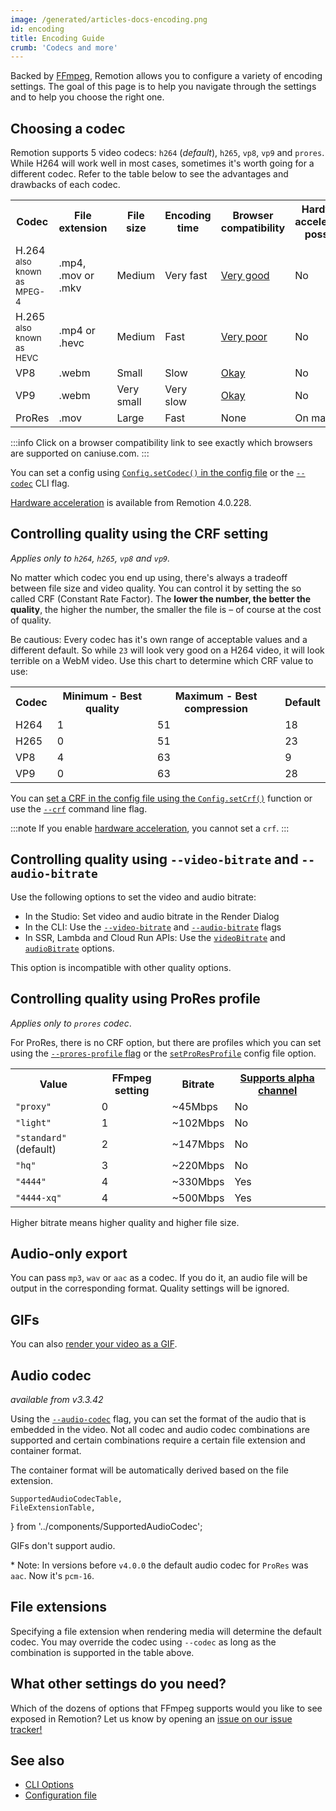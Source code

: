 ```yaml
---
image: /generated/articles-docs-encoding.png
id: encoding
title: Encoding Guide
crumb: 'Codecs and more'
---
```


Backed by [FFmpeg](https://ffmpeg.org/), Remotion allows you to configure a variety of encoding settings. The goal of this page is to help you navigate through the settings and to help you choose the right one.

## Choosing a codec

Remotion supports 5 video codecs: `h264` (_default_), `h265`, `vp8`, `vp9` and `prores`. While H264 will work well in most cases, sometimes it's worth going for a different codec. Refer to the table below to see the advantages and drawbacks of each codec.

<table>
	<tr>
		<th>Codec</th>
		<th>File extension</th>
		<th>File size</th>
		<th>Encoding time</th>
		<th>Browser compatibility</th>
		<th>Hardware acceleration possible</th>
	</tr>
	<tr>
		<td>
			H.264 <sub>also known as MPEG-4</sub>
		</td>
		<td>.mp4, .mov or .mkv</td>
		<td style={{color: 'darkorange'}}>Medium</td>
		<td style={{color: 'green', fontWeight: 'bold'}}>Very fast</td>
		<td>
			<a
				href="https://caniuse.com/mpeg4"
				style={{color: 'green', fontWeight: 'bold'}}
			>
				Very good
			</a>
		</td>
		<td>No</td>
	</tr>
	<tr>
		<td>
			H.265 <sub>also known as HEVC</sub>
		</td>
		<td>.mp4 or .hevc</td>
		<td style={{color: 'darkorange'}}>Medium</td>
		<td style={{color: 'green'}}>Fast</td>
		<td>
			<a
				href="https://caniuse.com/hevc"
				style={{color: 'red', fontWeight: 'bold'}}
			>
				Very poor
			</a>
		</td>
		<td>No</td>
	</tr>
	<tr>
		<td>VP8</td>
		<td>.webm</td>
		<td style={{color: 'green'}}>Small</td>
		<td style={{color: 'red'}}>Slow</td>
		<td>
			<a href="https://caniuse.com/webm" style={{color: 'darkorange'}}>
				Okay
			</a>
		</td>
		<td>No</td>
	</tr>
	<tr>
		<td>VP9</td>
		<td>.webm</td>
		<td style={{color: 'green', fontWeight: 'bold'}}>Very small</td>
		<td style={{color: 'red', fontWeight: 'bold'}}>Very slow</td>
		<td>
			<a href="https://caniuse.com/webm" style={{color: 'darkorange'}}>
				Okay
			</a>
		</td>
		<td>No</td>
	</tr>
	<tr>
		<td>ProRes</td>
		<td>.mov</td>
		<td style={{color: 'red'}}>Large</td>
		<td style={{color: 'green'}}>Fast</td>
		<td style={{color: 'red', fontWeight: 'bold'}}>None</td>
		<td style={{color: 'green', fontWeight: 'bold'}}>On macOS</td>
	</tr>
</table>

:::info
Click on a browser compatibility link to see exactly which browsers are supported on caniuse.com.
:::

You can set a config using [`Config.setCodec()` in the config file](/docs/config#setcodec) or the [`--codec`](/docs/cli) CLI flag.

[Hardware acceleration](/docs/hardware-acceleration) is available from Remotion 4.0.228.

## Controlling quality using the CRF setting

_Applies only to `h264`, `h265`, `vp8` and `vp9`._

No matter which codec you end up using, there's always a tradeoff between file size and video quality. You can control it by setting the so called CRF (Constant Rate Factor). The **lower the number, the better the quality**, the higher the number, the smaller the file is – of course at the cost of quality.

Be cautious: Every codec has it's own range of acceptable values and a different default. So while `23` will look very good on a H264 video, it will look terrible on a WebM video. Use this chart to determine which CRF value to use:

<table>
	<tr>
		<th>Codec</th>
		<th>Minimum - Best quality</th>
		<th>Maximum - Best compression</th>
		<th>Default</th>
	</tr>
	<tr>
		<td>H264</td>
		<td>1</td>
		<td>51</td>
		<td>18</td>
	</tr>
	<tr>
		<td>H265</td>
		<td>0</td>
		<td>51</td>
		<td>23</td>
	</tr>
	<tr>
		<td>VP8</td>
		<td>4</td>
		<td>63</td>
		<td>9</td>
	</tr>
	<tr>
		<td>VP9</td>
		<td>0</td>
		<td>63</td>
		<td>28</td>
	</tr>
</table>

You can [set a CRF in the config file using the `Config.setCrf()`](/docs/config#setcrf) function or use the [`--crf`](/docs/cli/render#--jpeg-quality) command line flag.

:::note
If you enable [hardware acceleration](/docs/hardware-acceleration), you cannot set a `crf`.
:::

## Controlling quality using `--video-bitrate` and `--audio-bitrate`

Use the following options to set the video and audio bitrate:

- In the Studio: Set video and audio bitrate in the Render Dialog
- In the CLI: Use the [`--video-bitrate`](/docs/cli/render#--video-bitrate) and [`--audio-bitrate`](/docs/cli/render#--audio-bitrate) flags
- In SSR, Lambda and Cloud Run APIs: Use the [`videoBitrate`](/docs/renderer/render-media#videobitrate) and [`audioBitrate`](http://localhost:3000/docs/renderer/render-media#audiobitrate) options.

This option is incompatible with other quality options.

## Controlling quality using ProRes profile

_Applies only to `prores` codec_.

For ProRes, there is no CRF option, but there are profiles which you can set using the [`--prores-profile` flag](/docs/cli/render#--prores-profile) or the [`setProResProfile`](/docs/config#setproresprofile) config file option.

<table>
	<tr>
		<th>Value</th>
		<th>FFmpeg setting</th>
		<th>Bitrate</th>
		<th>
			<a href="/docs/transparent-videos">Supports alpha channel</a>
		</th>
	</tr>
	<tr>
		<td>
			<code>"proxy"</code>
		</td>
		<td>0</td>
		<td>~45Mbps</td>
		<td>No</td>
	</tr>
	<tr>
		<td>
			<code>"light"</code>
		</td>
		<td>1</td>
		<td>~102Mbps</td>
		<td>No</td>
	</tr>
	<tr>
		<td>
			<code>"standard"</code> (default)
		</td>
		<td>2</td>
		<td>~147Mbps</td>
		<td>No</td>
	</tr>
	<tr>
		<td>
			<code>"hq"</code>
		</td>
		<td>3</td>
		<td>~220Mbps</td>
		<td>No</td>
	</tr>
	<tr>
		<td>
			<code>"4444"</code>
		</td>
		<td>4</td>
		<td>~330Mbps</td>
		<td>Yes</td>
	</tr>
	<tr>
		<td>
			<code>"4444-xq"</code>
		</td>
		<td>4</td>
		<td>~500Mbps</td>
		<td>Yes</td>
	</tr>
</table>

Higher bitrate means higher quality and higher file size.

## Audio-only export

You can pass `mp3`, `wav` or `aac` as a codec. If you do it, an audio file will be output in the corresponding format. Quality settings will be ignored.

## GIFs

You can also [render your video as a GIF](/docs/render-as-gif).

## Audio codec

_available from v3.3.42_

Using the [`--audio-codec`](/docs/config#setaudiocodec) flag, you can set the format of the audio that is embedded in the video. Not all codec and audio codec combinations are supported and certain combinations require a certain file extension and container format.

The container format will be automatically derived based on the file extension.

	SupportedAudioCodecTable,
	FileExtensionTable,
} from '../components/SupportedAudioCodec';

<SupportedAudioCodecTable />

GIFs don't support audio.

\* Note: In versions before `v4.0.0` the default audio codec for `ProRes` was `aac`. Now it's `pcm-16`.

## File extensions

Specifying a file extension when rendering media will determine the default codec. You may override the codec using `--codec` as long as the combination is supported in the table above.

<FileExtensionTable />

## What other settings do you need?

Which of the dozens of options that FFmpeg supports would you like to see exposed in Remotion? Let us know by opening an [issue on our issue tracker!](https://github.com/remotion-dev/remotion/issues)

## See also

- [CLI Options](/docs/cli)
- [Configuration file](/docs/config)
